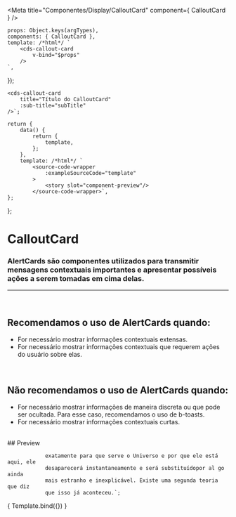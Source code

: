 
<Meta
	title="Componentes/Display/CalloutCard"
	component={ CalloutCard }
/>

	props: Object.keys(argTypes),
	components: { CalloutCard },
	template: /*html*/ `
		<cds-callout-card
			v-bind="$props"
		/>
	`,
});

	<cds-callout-card
		title="Título do CalloutCard"
		:sub-title="subTitle"
	/>`;

	return {
		data() {
			return {
				template,
			};
		},
		template: /*html*/ `
			<source-code-wrapper
				:exampleSourceCode="template"
			>
				<story slot="component-preview"/>
			</source-code-wrapper>`,
	};
};

# CalloutCard
### AlertCards são componentes utilizados para transmitir mensagens contextuais importantes e apresentar possíveis ações a serem tomadas em cima delas.
---
<br />

## Recomendamos o uso de AlertCards quando:
- For necessário mostrar informações contextuais extensas.
- For necessário mostrar informações contextuais que requerem ações do usuário sobre elas.

<br />

## Não recomendamos o uso de AlertCards quando:
- For necessário mostrar informações de maneira discreta ou que pode ser ocultada. Para esse caso, recomendamos o uso de b-toasts.
- For necessário mostrar informações contextuais curtas.

<br />
## Preview


				exatamente para que serve o Universo e por que ele está aqui, ele 
				desaparecerá instantaneamente e será substituídopor al go ainda 
				mais estranho e inexplicável. Existe uma segunda teoria que diz 
				que isso já aconteceu.`;

<Canvas>
	<Story
		name="CalloutCard"
		decorators={[docsDecorator]}
		args={{
			image: 'https://cdni.iconscout.com/illustration/free/thumb/access-denied-4085803-3385472.png',
			title,
			subTitle,
		}}
	>
		{ Template.bind({}) }
	</Story>
</Canvas>

<ArgsTable story="CalloutCard" />